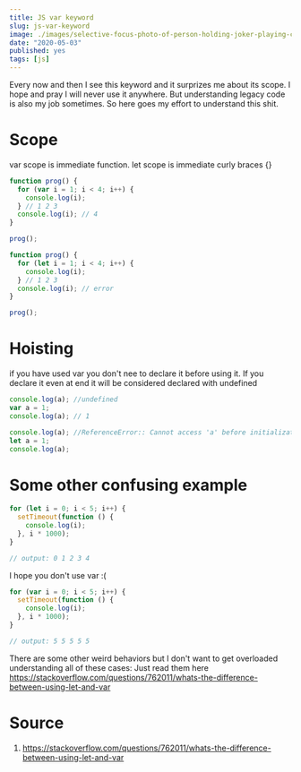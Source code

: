 ```yaml
---
title: JS var keyword
slug: js-var-keyword
image: ./images/selective-focus-photo-of-person-holding-joker-playing-card-2838511.jpg
date: "2020-05-03"
published: yes
tags: [js]
---
```



Every now and then I see this keyword and it surprizes me about its scope. I hope and pray I will never use it anywhere. But understanding legacy code is also my job sometimes. So here goes my effort to understand this shit.

# Scope

var scope is immediate function.
let scope is immediate curly braces {}

<CodeDivWrapper>

```js
function prog() {
  for (var i = 1; i < 4; i++) {
    console.log(i);
  } // 1 2 3
  console.log(i); // 4
}

prog();
```

</CodeDivWrapper>

<CodeDivWrapper>

```js
function prog() {
  for (let i = 1; i < 4; i++) {
    console.log(i);
  } // 1 2 3
  console.log(i); // error
}

prog();
```

</CodeDivWrapper>

# Hoisting

if you have used var you don't nee to declare it before using it. If you declare it even at end it will be considered declared with undefined

<CodeDivWrapper>

```js
console.log(a); //undefined
var a = 1;
console.log(a); // 1
```

</CodeDivWrapper>

<CodeDivWrapper>

```js
console.log(a); //ReferenceError:: Cannot access 'a' before initialization
let a = 1;
console.log(a);
```

</CodeDivWrapper>

# Some other confusing example

<CodeDivWrapper>

```js
for (let i = 0; i < 5; i++) {
  setTimeout(function () {
    console.log(i);
  }, i * 1000);
}

// output: 0 1 2 3 4
```

</CodeDivWrapper>

I hope you don't use var :(

<CodeDivWrapper>

```js
for (var i = 0; i < 5; i++) {
  setTimeout(function () {
    console.log(i);
  }, i * 1000);
}

// output: 5 5 5 5 5
```

</CodeDivWrapper>

There are some other weird behaviors but I don't want to get overloaded understanding all of these cases: Just read them here
https://stackoverflow.com/questions/762011/whats-the-difference-between-using-let-and-var

# Source

1. https://stackoverflow.com/questions/762011/whats-the-difference-between-using-let-and-var
